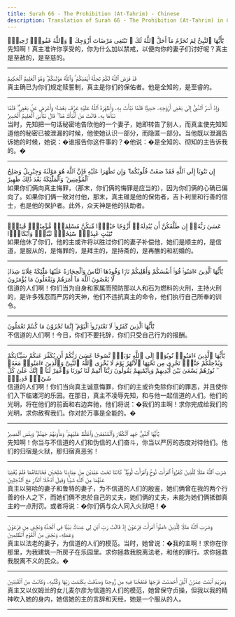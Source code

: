 ```yaml
---
title: Surah 66 - The Prohibition (At-Tahrim) - Chinese
description: Translation of Surah 66 - The Prohibition (At-Tahrim) in Chinese
---
```





<Aside type="quran" title="1">
يَٰٓأَيُّهَا ٱلنَّبِىُّ لِمَ تُحَرِّمُ مَآ أَحَلَّ ٱللَّهُ لَكَ ۖ تَبْتَغِى مَرْضَاتَ أَزْوَٰجِكَ ۚ وَٱللَّهُ غَفُورٌۭ رَّحِيمٌۭ
</Aside>

<Aside type="reference" title="1">
先知啊！真主准许你享受的，你为什么加以禁戒，以便向你的妻子们讨好呢？真主是至赦的，是至慈的。
</Aside>

---

<Aside type="quran" title="2">
قَدْ فَرَضَ ٱللَّهُ لَكُمْ تَحِلَّةَ أَيْمَٰنِكُمْ ۚ وَٱللَّهُ مَوْلَىٰكُمْ ۖ وَهُوَ ٱلْعَلِيمُ ٱلْحَكِيمُ
</Aside>

<Aside type="reference" title="2">
真主确已为你们规定赎誓制，真主是你们的保佑者。他是全知的，是至睿的。
</Aside>

---

<Aside type="quran" title="3">
وَإِذْ أَسَرَّ ٱلنَّبِىُّ إِلَىٰ بَعْضِ أَزْوَٰجِهِۦ حَدِيثًۭا فَلَمَّا نَبَّأَتْ بِهِۦ وَأَظْهَرَهُ ٱللَّهُ عَلَيْهِ عَرَّفَ بَعْضَهُۥ وَأَعْرَضَ عَنۢ بَعْضٍۢ ۖ فَلَمَّا نَبَّأَهَا بِهِۦ قَالَتْ مَنْ أَنۢبَأَكَ هَٰذَا ۖ قَالَ نَبَّأَنِىَ ٱلْعَلِيمُ ٱلْخَبِيرُ
</Aside>

<Aside type="reference" title="3">
当时，先知把一句话秘密地告欣他的一个妻子，她即转告了别人，而真主使先知知道他的秘密已被泄漏的时候，他使她认识一部分，而隐匿一部分。当他既以泄漏告诉她的时候，她说：�谁报告你这件事的？�他说：�是全知的、彻知的主告诉我的。�
</Aside>

---

<Aside type="quran" title="4">
إِن تَتُوبَآ إِلَى ٱللَّهِ فَقَدْ صَغَتْ قُلُوبُكُمَا ۖ وَإِن تَظَٰهَرَا عَلَيْهِ فَإِنَّ ٱللَّهَ هُوَ مَوْلَىٰهُ وَجِبْرِيلُ وَصَٰلِحُ ٱلْمُؤْمِنِينَ ۖ وَٱلْمَلَٰٓئِكَةُ بَعْدَ ذَٰلِكَ ظَهِيرٌ
</Aside>

<Aside type="reference" title="4">
如果你们俩向真主悔罪，（那末，你们俩的悔罪是应当的），因为你们俩的心确已偏向了。如果你们俩一致对付他，那末，真主碓是他的保佑者，吉卜利里和行善的信士，也是他的保护者。此外，众天神是他的扶助者。
</Aside>

---

<Aside type="quran" title="5">
عَسَىٰ رَبُّهُۥٓ إِن طَلَّقَكُنَّ أَن يُبْدِلَهُۥٓ أَزْوَٰجًا خَيْرًۭا مِّنكُنَّ مُسْلِمَٰتٍۢ مُّؤْمِنَٰتٍۢ قَٰنِتَٰتٍۢ تَٰٓئِبَٰتٍ عَٰبِدَٰتٍۢ سَٰٓئِحَٰتٍۢ ثَيِّبَٰتٍۢ وَأَبْكَارًۭا
</Aside>

<Aside type="reference" title="5">
如果他休了你们，他的主或许将以胜过你们的妻子补偿他，她们是顺主的，是信道，是服从的，是悔罪的，是拜主的，是持斋的，是再醮的和初婚的。
</Aside>

---

<Aside type="quran" title="6">
يَٰٓأَيُّهَا ٱلَّذِينَ ءَامَنُوا۟ قُوٓا۟ أَنفُسَكُمْ وَأَهْلِيكُمْ نَارًۭا وَقُودُهَا ٱلنَّاسُ وَٱلْحِجَارَةُ عَلَيْهَا مَلَٰٓئِكَةٌ غِلَاظٌۭ شِدَادٌۭ لَّا يَعْصُونَ ٱللَّهَ مَآ أَمَرَهُمْ وَيَفْعَلُونَ مَا يُؤْمَرُونَ
</Aside>

<Aside type="reference" title="6">
信道的人们啊！你们当为自身和家属而预防那以人和石为燃料的火刑，主持火刑的，是许多残忍而严厉的天神，他们不违抗真主的命令，他们执行自己所奉的训令。
</Aside>

---

<Aside type="quran" title="7">
يَٰٓأَيُّهَا ٱلَّذِينَ كَفَرُوا۟ لَا تَعْتَذِرُوا۟ ٱلْيَوْمَ ۖ إِنَّمَا تُجْزَوْنَ مَا كُنتُمْ تَعْمَلُونَ
</Aside>

<Aside type="reference" title="7">
不信道的人们啊！今日，你们不要托辞，你们只受自己行为的报酬。
</Aside>

---

<Aside type="quran" title="8">
يَٰٓأَيُّهَا ٱلَّذِينَ ءَامَنُوا۟ تُوبُوٓا۟ إِلَى ٱللَّهِ تَوْبَةًۭ نَّصُوحًا عَسَىٰ رَبُّكُمْ أَن يُكَفِّرَ عَنكُمْ سَيِّـَٔاتِكُمْ وَيُدْخِلَكُمْ جَنَّٰتٍۢ تَجْرِى مِن تَحْتِهَا ٱلْأَنْهَٰرُ يَوْمَ لَا يُخْزِى ٱللَّهُ ٱلنَّبِىَّ وَٱلَّذِينَ ءَامَنُوا۟ مَعَهُۥ ۖ نُورُهُمْ يَسْعَىٰ بَيْنَ أَيْدِيهِمْ وَبِأَيْمَٰنِهِمْ يَقُولُونَ رَبَّنَآ أَتْمِمْ لَنَا نُورَنَا وَٱغْفِرْ لَنَآ ۖ إِنَّكَ عَلَىٰ كُلِّ شَىْءٍۢ قَدِيرٌۭ
</Aside>

<Aside type="reference" title="8">
信道的人们啊！你们当向真主诚意悔罪，你们的主或许免除你们的罪恶，并且使你们入下临诸河的乐园。在那日，真主不凌辱先知，和与他一起信道的人们。他们的光明，将在他们的前面和右边奔驰，他们将说：�我们的主啊！求你完成给我们的光明，求你赦宥我们。你对於万事是全能的。�
</Aside>

---

<Aside type="quran" title="9">
يَٰٓأَيُّهَا ٱلنَّبِىُّ جَٰهِدِ ٱلْكُفَّارَ وَٱلْمُنَٰفِقِينَ وَٱغْلُظْ عَلَيْهِمْ ۚ وَمَأْوَىٰهُمْ جَهَنَّمُ ۖ وَبِئْسَ ٱلْمَصِيرُ
</Aside>

<Aside type="reference" title="9">
先知啊！你当与不信道的人们和伪信的人们奋斗，你当以严厉的态度对待他们。他们的归宿是火狱，那归宿真恶劣！
</Aside>

---

<Aside type="quran" title="10">
ضَرَبَ ٱللَّهُ مَثَلًۭا لِّلَّذِينَ كَفَرُوا۟ ٱمْرَأَتَ نُوحٍۢ وَٱمْرَأَتَ لُوطٍۢ ۖ كَانَتَا تَحْتَ عَبْدَيْنِ مِنْ عِبَادِنَا صَٰلِحَيْنِ فَخَانَتَاهُمَا فَلَمْ يُغْنِيَا عَنْهُمَا مِنَ ٱللَّهِ شَيْـًۭٔا وَقِيلَ ٱدْخُلَا ٱلنَّارَ مَعَ ٱلدَّٰخِلِينَ
</Aside>

<Aside type="reference" title="10">
真主以努哈的妻子和鲁特的妻子，为不信道的人们的殷鉴，她们俩曾在我的两个行善的仆人之下，而她们俩不忠於自己的丈夫，她们俩的丈夫，未能为她们俩抵御真主的一点刑罚。或者将说：�你们俩与众人同入火狱吧！�
</Aside>

---

<Aside type="quran" title="11">
وَضَرَبَ ٱللَّهُ مَثَلًۭا لِّلَّذِينَ ءَامَنُوا۟ ٱمْرَأَتَ فِرْعَوْنَ إِذْ قَالَتْ رَبِّ ٱبْنِ لِى عِندَكَ بَيْتًۭا فِى ٱلْجَنَّةِ وَنَجِّنِى مِن فِرْعَوْنَ وَعَمَلِهِۦ وَنَجِّنِى مِنَ ٱلْقَوْمِ ٱلظَّٰلِمِينَ
</Aside>

<Aside type="reference" title="11">
真主以法老的妻子，为信道的人们的模范。当时，她曾说：�我的主啊！求你在你那里，为我建筑一所房子在乐园里。求你拯救我脱离法老，和他的罪行。求你拯救我脱离不义的民众。�
</Aside>

---

<Aside type="quran" title="12">
وَمَرْيَمَ ٱبْنَتَ عِمْرَٰنَ ٱلَّتِىٓ أَحْصَنَتْ فَرْجَهَا فَنَفَخْنَا فِيهِ مِن رُّوحِنَا وَصَدَّقَتْ بِكَلِمَٰتِ رَبِّهَا وَكُتُبِهِۦ وَكَانَتْ مِنَ ٱلْقَٰنِتِينَ
</Aside>

<Aside type="reference" title="12">
真主又以仪姆兰的女儿麦尔彦为信道的人们的模范，她曾保守贞操，但我以我的精神吹入她的身内，她信她的主的言辞和天经，她是一个服从的人。
</Aside>

---
